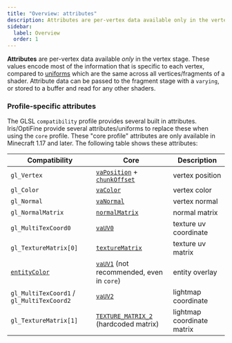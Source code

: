 ```yaml
---
title: "Overview: attributes"
description: Attributes are per-vertex data available only in the vertex stage. 
sidebar:
  label: Overview
  order: 1
---
```


**Attributes** are per-vertex data available *only* in the vertex stage. These values encode most of the information that is specific to each vertex, compared to [uniforms](/current/reference/uniforms/overview/) which are the same across all vertices/fragments of a shader. Attribute data can be passed to the fragment stage with a `varying`, or stored to a buffer and read for any other shaders.


### Profile-specific attributes
The GLSL `compatibility` profile provides several built in attributes. Iris/OptiFine provide several attributes/uniforms to replace these when using the `core` profile. These "core profile" attributes are only available in Minecraft 1.17 and later. The following table shows these attributes:

| Compatibility                                              | Core                                                                                                          | Description                |
| ---------------------------------------------------------- | ------------------------------------------------------------------------------------------------------------- | -------------------------- |
| `gl_Vertex`                                                | [`vaPosition`](/current/reference/attributes/vaposition) + [`chunkOffset`](/current/reference/uniforms/rendering#chunkoffset) | vertex position            |
| `gl_Color`                                                 | [`vaColor`](/current/reference/attributes/vacolor)                                                                    | vertex color               |
| `gl_Normal`                                                | [`vaNormal`](/current/reference/attributes/vanormal)                                                                  | vertex normal              |
| `gl_NormalMatrix`                                          | [`normalMatrix`](/current/reference/uniforms/matrices#normalmatrix)                                                   | normal matrix              |
| `gl_MultiTexCoord0`                                        | [`vaUV0`](/current/reference/attributes/vauv0)                                                                        | texture uv coordinate      |
| `gl_TextureMatrix[0]`                                      | [`textureMatrix`](/current/reference/uniforms/matrices#texturematrix)                                                 | texture uv matrix          |
| [`entityColor`](/current/reference/uniforms/rendering#entitycolor) | [`vaUV1`](/current/reference/attributes/vauv1) (not recommended, even in `core`)                                         | entity overlay             |
| `gl_MultiTexCoord1` / `gl_MultiTexCoord2`                  | [`vaUV2`](/current/reference/attributes/vauv2)                                                                        | lightmap coordinate        |
| `gl_TextureMatrix[1]`                                      | [`TEXTURE_MATRIX_2`](/current/reference/attributes/vauv2) (hardcoded matrix)                                          | lightmap coordinate matrix |